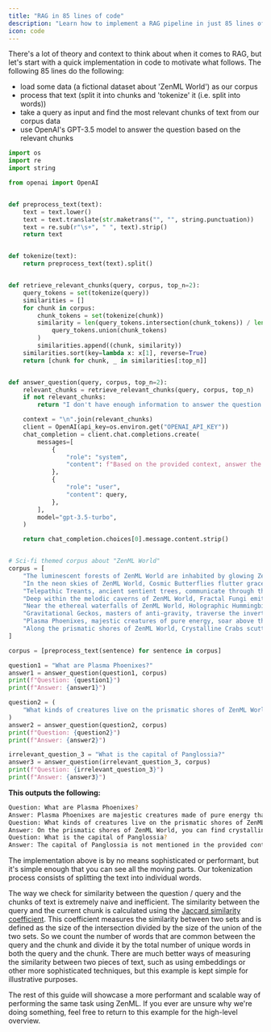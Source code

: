 ```yaml
---
title: "RAG in 85 lines of code"
description: "Learn how to implement a RAG pipeline in just 85 lines of code."
icon: code
---
```


There's a lot of theory and context to think about when it comes to RAG, but let's start with a quick implementation in code to motivate what follows. The following 85 lines do the following:

* load some data (a fictional dataset about 'ZenML World') as our corpus
* process that text (split it into chunks and 'tokenize' it (i.e. split into words))
* take a query as input and find the most relevant chunks of text from our corpus data
* use OpenAI's GPT-3.5 model to answer the question based on the relevant chunks

```py
import os
import re
import string

from openai import OpenAI


def preprocess_text(text):
    text = text.lower()
    text = text.translate(str.maketrans("", "", string.punctuation))
    text = re.sub(r"\s+", " ", text).strip()
    return text


def tokenize(text):
    return preprocess_text(text).split()


def retrieve_relevant_chunks(query, corpus, top_n=2):
    query_tokens = set(tokenize(query))
    similarities = []
    for chunk in corpus:
        chunk_tokens = set(tokenize(chunk))
        similarity = len(query_tokens.intersection(chunk_tokens)) / len(
            query_tokens.union(chunk_tokens)
        )
        similarities.append((chunk, similarity))
    similarities.sort(key=lambda x: x[1], reverse=True)
    return [chunk for chunk, _ in similarities[:top_n]]


def answer_question(query, corpus, top_n=2):
    relevant_chunks = retrieve_relevant_chunks(query, corpus, top_n)
    if not relevant_chunks:
        return "I don't have enough information to answer the question."

    context = "\n".join(relevant_chunks)
    client = OpenAI(api_key=os.environ.get("OPENAI_API_KEY"))
    chat_completion = client.chat.completions.create(
        messages=[
            {
                "role": "system",
                "content": f"Based on the provided context, answer the following question: {query}\n\nContext:\n{context}",
            },
            {
                "role": "user",
                "content": query,
            },
        ],
        model="gpt-3.5-turbo",
    )

    return chat_completion.choices[0].message.content.strip()


# Sci-fi themed corpus about "ZenML World"
corpus = [
    "The luminescent forests of ZenML World are inhabited by glowing Zenbots that emit a soft, pulsating light as they roam the enchanted landscape.",
    "In the neon skies of ZenML World, Cosmic Butterflies flutter gracefully, their iridescent wings leaving trails of stardust in their wake.",
    "Telepathic Treants, ancient sentient trees, communicate through the quantum neural network that spans the entire surface of ZenML World, sharing wisdom and knowledge.",
    "Deep within the melodic caverns of ZenML World, Fractal Fungi emit pulsating tones that resonate through the crystalline structures, creating a symphony of otherworldly sounds.",
    "Near the ethereal waterfalls of ZenML World, Holographic Hummingbirds hover effortlessly, their translucent wings refracting the prismatic light into mesmerizing patterns.",
    "Gravitational Geckos, masters of anti-gravity, traverse the inverted cliffs of ZenML World, defying the laws of physics with their extraordinary abilities.",
    "Plasma Phoenixes, majestic creatures of pure energy, soar above the chromatic canyons of ZenML World, their fiery trails painting the sky in a dazzling display of colors.",
    "Along the prismatic shores of ZenML World, Crystalline Crabs scuttle and burrow, their transparent exoskeletons refracting the light into a kaleidoscope of hues.",
]

corpus = [preprocess_text(sentence) for sentence in corpus]

question1 = "What are Plasma Phoenixes?"
answer1 = answer_question(question1, corpus)
print(f"Question: {question1}")
print(f"Answer: {answer1}")

question2 = (
    "What kinds of creatures live on the prismatic shores of ZenML World?"
)
answer2 = answer_question(question2, corpus)
print(f"Question: {question2}")
print(f"Answer: {answer2}")

irrelevant_question_3 = "What is the capital of Panglossia?"
answer3 = answer_question(irrelevant_question_3, corpus)
print(f"Question: {irrelevant_question_3}")
print(f"Answer: {answer3}")
```

**This outputs the following:**

```Bash
Question: What are Plasma Phoenixes?
Answer: Plasma Phoenixes are majestic creatures made of pure energy that soar above the chromatic canyons of Zenml World. They leave fiery trails behind them, painting the sky with dazzling displays of colors.
Question: What kinds of creatures live on the prismatic shores of ZenML World?
Answer: On the prismatic shores of ZenML World, you can find crystalline crabs scuttling and burrowing with their transparent exoskeletons, which refract light into a kaleidoscope of hues.
Question: What is the capital of Panglossia?
Answer: The capital of Panglossia is not mentioned in the provided context.
```

The implementation above is by no means sophisticated or performant, but it's simple enough that you can see all the moving parts. Our tokenization process consists of splitting the text into individual words.

The way we check for similarity between the question / query and the chunks of text is extremely naive and inefficient. The similarity between the query and the current chunk is calculated using the [Jaccard similarity coefficient](https://www.statology.org/jaccard-similarity/). This coefficient measures the similarity between two sets and is defined as the size of the intersection divided by the size of the union of the two sets. So we count the number of words that are common between the query and the chunk and divide it by the total number of unique words in both the query and the chunk. There are much better ways of measuring the similarity between two pieces of text, such as using embeddings or other more sophisticated techniques, but this example is kept simple for illustrative purposes.

The rest of this guide will showcase a more performant and scalable way of performing the same task using ZenML. If you ever are unsure why we're doing something, feel free to return to this example for the high-level overview.

